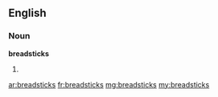 ==English==

===Noun===
'''breadsticks'''

# {{plural of|breadstick}}

[[ar:breadsticks]]
[[fr:breadsticks]]
[[mg:breadsticks]]
[[my:breadsticks]]